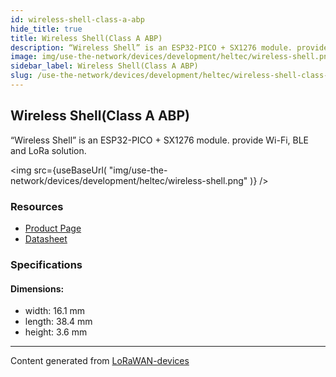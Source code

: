 ```yaml
---
id: wireless-shell-class-a-abp
hide_title: true
title: Wireless Shell(Class A ABP)
description: “Wireless Shell” is an ESP32-PICO + SX1276 module. provide Wi-Fi, BLE and LoRa solution.
image: img/use-the-network/devices/development/heltec/wireless-shell.png
sidebar_label: Wireless Shell(Class A ABP)
slug: /use-the-network/devices/development/heltec/wireless-shell-class-a-abp
---
```



## Wireless Shell(Class A ABP)

“Wireless Shell” is an ESP32-PICO + SX1276 module. provide Wi-Fi, BLE and LoRa solution.

<img
src={useBaseUrl(
"img/use-the-network/devices/development/heltec/wireless-shell.png"
)}
/>

### Resources

- [Product Page](https://heltec.org/project/wireless-shell/)
- [Datasheet](https://heltec.org/project/wireless-shell/#1552557147424-7f1ec-5c651922-b0bb7490-e31d)

### Specifications

#### Dimensions:
- width: 16.1 mm
- length: 38.4 mm
- height: 3.6 mm



---
Content generated from [LoRaWAN-devices](https://github.com/TheThingsNetwork/lorawan-devices)